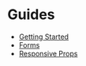 # Guides

- [Getting Started](./guides/getting-started)
- [Forms](./guides/forms)
- [Responsive Props](./guides/responsive-props)
